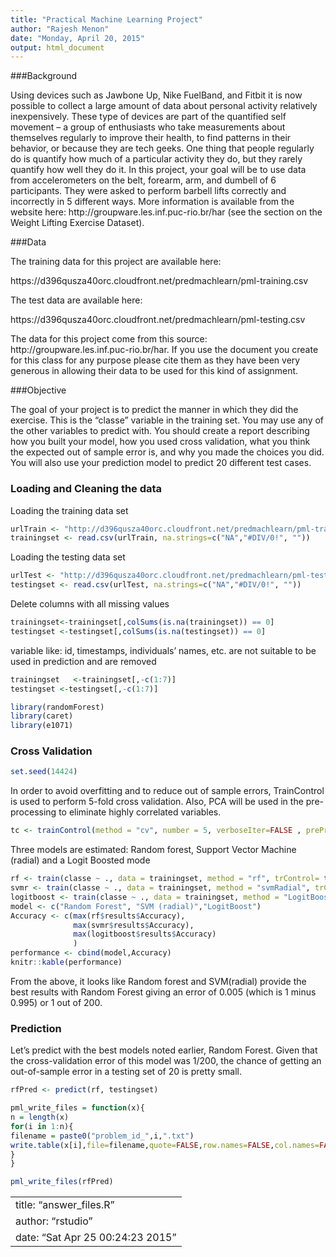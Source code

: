 ```yaml
---
title: "Practical Machine Learning Project"
author: "Rajesh Menon"
date: "Monday, April 20, 2015"
output: html_document
---
```


###Background
  
  Using devices such as Jawbone Up, Nike FuelBand, and Fitbit it is now possible to collect a large amount of data about personal activity relatively inexpensively. These type of devices are part of the quantified self movement – a group of enthusiasts who take measurements about themselves regularly to improve their health, to find patterns in their behavior, or because they are tech geeks. One thing that people regularly do is quantify how much of a particular activity they do, but they rarely quantify how well they do it. In this project, your goal will be to use data from accelerometers on the belt, forearm, arm, and dumbell of 6 participants. They were asked to perform barbell lifts correctly and incorrectly in 5 different ways. More information is available from the website here: http://groupware.les.inf.puc-rio.br/har (see the section on the Weight Lifting Exercise Dataset). 



###Data 


The training data for this project are available here: 
  
  https://d396qusza40orc.cloudfront.net/predmachlearn/pml-training.csv

The test data are available here: 
  
  https://d396qusza40orc.cloudfront.net/predmachlearn/pml-testing.csv

The data for this project come from this source: http://groupware.les.inf.puc-rio.br/har. If you use the document you create for this class for any purpose please cite them as they have been very generous in allowing their data to be used for this kind of assignment. 

###Objective

The goal of your project is to predict the manner in which they did the exercise. This is the "classe" variable in the training set. You may use any of the other variables to predict with. You should create a report describing how you built your model, how you used cross validation, what you think the expected out of sample error is, and why you made the choices you did. You will also use your prediction model to predict 20 different test cases. 


### Loading and Cleaning the data
Loading the training data set 

```r
urlTrain <- "http://d396qusza40orc.cloudfront.net/predmachlearn/pml-training.csv"
trainingset <- read.csv(urlTrain, na.strings=c("NA","#DIV/0!", ""))
```

Loading the testing data set 

```r
urlTest <- "http://d396qusza40orc.cloudfront.net/predmachlearn/pml-testing.csv"
testingset <- read.csv(urlTest, na.strings=c("NA","#DIV/0!", ""))
```

Delete columns with all missing values

```r
trainingset<-trainingset[,colSums(is.na(trainingset)) == 0]
testingset <-testingset[,colSums(is.na(testingset)) == 0]
```

variable like: id, timestamps, individuals’ names, etc. are not suitable to be used in prediction and are removed

```r
trainingset   <-trainingset[,-c(1:7)]
testingset <-testingset[,-c(1:7)]

library(randomForest)
library(caret)
library(e1071)
```

### Cross Validation

```r
set.seed(14424)
```

In order to avoid overfitting and to reduce out of sample errors, TrainControl is used to perform 5-fold cross validation.
Also, PCA will be used in the pre-processing to eliminate highly correlated variables. 

```r
tc <- trainControl(method = "cv", number = 5, verboseIter=FALSE , preProcOptions="pca", allowParallel=TRUE)
```

Three models are estimated: Random forest, Support Vector Machine (radial) and a Logit Boosted mode

```r
rf <- train(classe ~ ., data = trainingset, method = "rf", trControl= tc)
svmr <- train(classe ~ ., data = trainingset, method = "svmRadial", trControl= tc)
logitboost <- train(classe ~ ., data = trainingset, method = "LogitBoost", trControl= tc)
model <- c("Random Forest", "SVM (radial)","LogitBoost")
Accuracy <- c(max(rf$results$Accuracy),
              max(svmr$results$Accuracy),
              max(logitboost$results$Accuracy)
              )
performance <- cbind(model,Accuracy)
knitr::kable(performance)
```

From the above, it looks like Random forest and SVM(radial) provide the best results
with Random Forest giving an error of 0.005 (which is 1 minus 0.995) or 1 out of 200.

### Prediction
Let's predict with the best models noted earlier, Random Forest. Given that the cross-validation error of this model was 1/200, the chance of getting an out-of-sample error in a testing set of 20 is pretty small.

```r
rfPred <- predict(rf, testingset)

pml_write_files = function(x){
n = length(x)
for(i in 1:n){
filename = paste0("problem_id_",i,".txt")
write.table(x[i],file=filename,quote=FALSE,row.names=FALSE,col.names=FALSE)
}
}

pml_write_files(rfPred)
```


---
title: "answer_files.R"
author: "rstudio"
date: "Sat Apr 25 00:24:23 2015"
---
